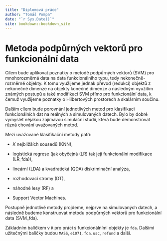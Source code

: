 ```yaml
--- 
title: "Diplomová práce"
author: "Tomáš Pompa"
date: "`r Sys.Date()`"
site: bookdown::bookdown_site
---
```


# Metoda podpůrných vektorů pro funkcionální data

Cílem bude aplikovat poznatky o metodě podpůrných vektorů (SVM) pro mnohorozměrná data na data funkcionálního typu, tedy nekonečně-rozměrné objekty.
K tomu využijeme jednak převod (redukci) objektů z nekonečné dimenze na objekty konečné dimenze a následným využitím známých postupů a také modifikaci SVM přímo pro funkcionální data, k čemuž využijeme poznatky o Hilbertových prostorech a skalárním součinu.

Dalším cílem bude porovnání jednotlivých metod pro klasifikaci funkcionálních dat na reálných a simulovaných datech. Bylo by dobré vymyslet nějakou zajímavou simulační studii, která bude demonstrovat různá chování uvažovaných metod.

Mezi uvažované klasifikační metody patří:

- $K$ nejbližších sousedů (KNN),

- logistická regrese (jak obyčejná (LR) tak její funkcionální modifikace (LR_fda)),

- lineární (LDA) a kvadratická (QDA) diskriminační analýza,

- rozhodovací stromy (DT),

- náhodné lesy (RF) a 

- Support Vector Machines.

Postupně jednotlivé metody projdeme, nejprve na simulovaných datech, a následně budeme konstruovat metodu podpůrných vektorů pro funkcionální data (SVM_fda).

Základním balíčkem v `R` pro práci s funkcionálními objekty je `fda`. Dalšími užitečnými balíčky budou `MASS`, `e1071`, `fda.usc`, `refund` a další.